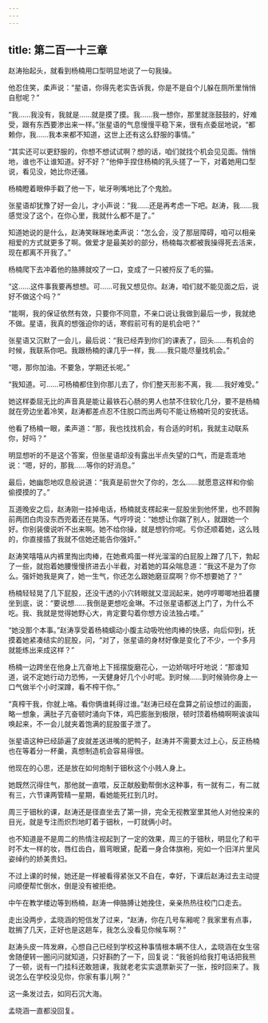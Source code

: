 ```yaml
---
---
---
```

title: 第二百一十三章
---




赵涛抬起头，就看到杨楠用口型明显地说了一句我操。

他忍住笑，柔声说：“星语，你得先老实告诉我，你是不是自个儿躲在厕所里悄悄自慰呢？”

“我……我没有，我就是……就是摸了摸。我……我一想你，那里就涨鼓鼓的，好难受，跟有东西要渗出来一样。”张星语的气息慢慢平稳下来，很有点委屈地说，“都赖你，我……我本来都不知道，这世上还有这么舒服的事情。”

“其实还可以更舒服的，你想不想试试啊？想的话，咱们就找个机会见见面。悄悄地，谁也不让谁知道。好不好？”他伸手捏住杨楠的乳头搓了一下，对着她用口型说，看见没，她比你还骚。

杨楠瞪着眼伸手戳了他一下，呲牙咧嘴地比了个鬼脸。

张星语却犹豫了好一会儿，才小声说：“我……还是再考虑一下吧。赵涛，我……我感觉没了这个，在你心里，我就什么都不是了。”

知道她说的是什么，赵涛笑眯眯地柔声说：“怎么会，没了那层障碍，咱可以相亲相爱的方式就更多了啊。做爱才是最美妙的部分，杨楠每次都被我操得死去活来，现在都离不开我了。”

杨楠爬下去冲着他的胳膊就咬了一口，变成了一只被捋反了毛的猫。

“这……这件事我要再想想。可……可我又想见你。赵涛，咱们就不能见面之后，说好不做这个吗？”

“能啊，我的保证依然有效，只要你不同意，不亲口说让我做到最后一步，我就绝不做。星语，我真的想强迫你的话，寒假前可有的是机会吧？”

张星语又沉默了一会儿，最后说：“我已经弄到你们的课表了，回头……有机会的时候，我联系你吧。我跟杨楠的课几乎一样，我……我只能尽量找机会。”

“嗯，那你加油。不要急，学期还长呢。”

“我知道。可……可杨楠都住到你那儿去了，你们整天形影不离，我……我好难受。”

她这样委屈无比的声音真是能让最铁石心肠的男人也禁不住软化几分，要不是杨楠就在旁边坐着冷笑，赵涛都差点忍不住脱口而出两句不能让杨楠听见的安抚话。

他看了杨楠一眼，柔声道：“那，我也找找机会，有合适的时机，我就主动联系你，好吗？”

明显想听的不是这个答案，但张星语却没有露出半点失望的口气，而是乖乖地说：“嗯，好的，那我……等你的好消息。”

最后，她幽怨地叹息般说道：“我真是前世欠了你的，怎么……就愿意这样和你偷偷摸摸的了。”

互道晚安之后，赵涛刚一挂掉电话，杨楠就支楞起来一屁股坐到他怀里，也不顾胸前两团白肉没东西兜着还在晃荡，气哼哼说：“她想让你踹了别人，就跟她一个好。你别装傻说听不出来啊。她不给你操，就是想钓你呢。亏你还顺着她，这么贱的，你直接插了我就不信她还能告你强奸。”

赵涛笑嘻嘻从内裤里掏出肉棒，在她煮鸡蛋一样光溜溜的白屁股上蹭了几下，勃起了一些，就抱着她腰慢慢挤进去小半截，对着她的耳朵喘息道：“我这不是为了你么。强奸她我是爽了，她一生气，你还怎么跟她磨豆腐啊？你不想要她了？”

杨楠轻轻晃了几下屁股，还没干透的小穴转眼就又湿润起来，她哼哼唧唧地扭着腰坐到底，说：“要说想……我倒是更想吃金琳。不过张星语都送上门了，为什么不吃。我、我就是觉得她野心大，肯定要勾着你想方设法独占喽。”

“她没那个本事。”赵涛享受着杨楠蠕动小腹主动吸吮他肉棒的快感，向后仰到，抚摸着她紧凑结实的屁股，问，“对了，张星语的身材好像是变化了不少，一个多月就能练出来成这样？”

杨楠一边跨坐在他身上亢奋地上下摇摆旋磨花心，一边娇喘吁吁地说：“那谁知道，说不定她行动力恐怖，一天健身好几个小时呢。到时候……到时候骑你身上一口气做半个小时深蹲，看不榨干你。”

“真榨干我，你就上咯。看你俩谁耗得过谁。”赵涛已经在盘算之前设想过的画面，略一想象，满肚子亢奋顿时涌向下体，鸡巴膨胀到极限，顿时顶着杨楠啊啊诶诶叫唤起来，不一会儿就夹着饱满的屁股蛋子泄了。

张星语这种已经舔遍了皮就差送进嘴的肥鸭子，赵涛并不需要太过上心，反正杨楠也在等着分一杯羹，真想制造机会容易得很。

他现在的心思，还是放在如何炮制于钿秋这个小贱人身上。

她既然沉得住气，那他就一直喂，反正献殷勤帮倒水这种事，有一就有二，有二就有三，六节课两管精一星期，看她能死扛到几时。

周三于钿秋的课，赵涛还是径直坐去了第一排，完全无视教室里其他人对他投来的目光，就是专注而炽烈地盯着于钿秋，一盯就俩小时。

也不知道是不是周二的热情注视起到了一定的效果，周三的于钿秋，明显化了和平时不太一样的妆，唇红齿白，眉弯眼黛，配着一身合体旗袍，宛如一个旧洋片里风姿绰约的娇美贵妇。

不过上课的时候，她还是一样被看得紧张又不自在，幸好，下课后赵涛过去主动提问顺便帮忙倒水，倒是没有被拒绝。

中午在教学楼边等到杨楠，赵涛一伸胳膊让她挽住，亲亲热热往校门口走去。

走出没两步，孟晓涵的短信发了过来，“赵涛，你在几号车厢呢？我家里有点事，耽搁了几天，正好也是这趟车，我怎么没看见你候车啊？”

赵涛头皮一阵发麻，心想自己已经到学校这种事情根本瞒不住人，孟晓涵在女生宿舍随便转一圈问问就知道，只好斟酌了一下，回复说：“我爸妈给我打电话把我熊了一顿，说有一门挂科还敢翘课，我就老老实实退票新买了一张，按时回来了。我说怎么在学校没见你，你家有事儿啊？”

这一条发过去，如同石沉大海。

孟晓涵一直都没回复。